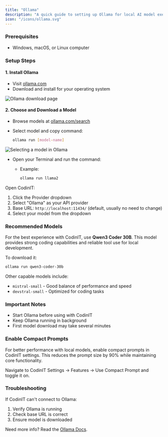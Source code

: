 ```yaml
---
title: "Ollama"
description: "A quick guide to setting up Ollama for local AI model execution with CodinIT."
icon: "/icons/ollama.svg"
---
```


### Prerequisites

-   Windows, macOS, or Linux computer

### Setup Steps

#### 1. Install Ollama

-   Visit [ollama.com](https://ollama.com)
-   Download and install for your operating system

<Frame>
	<img
		src="/images/ollama.png"
		alt="Ollama download page"
	/>
</Frame>

#### 2. Choose and Download a Model

-   Browse models at [ollama.com/search](https://ollama.com/search)
-   Select model and copy command:

    ```bash
    ollama run [model-name]
    ```

<Frame>
	<img
		src="/gifs/ollama-model-grab.gif"
		alt="Selecting a model in Ollama"
	/>
</Frame>

-   Open your Terminal and run the command:

    -   Example:

        ```bash
        ollama run llama2
        ```

Open CodinIT:

1. Click the Provider dropdown
2. Select "Ollama" as your API provider
3. Base URL: `http://localhost:11434/` (default, usually no need to change)
4. Select your model from the dropdown

### Recommended Models

For the best experience with CodinIT, use **Qwen3 Coder 30B**. This model provides strong coding capabilities and reliable tool use for local development.

To download it:
```bash
ollama run qwen3-coder-30b
```

Other capable models include:
- `mistral-small` - Good balance of performance and speed
- `devstral-small` - Optimized for coding tasks

### Important Notes

-   Start Ollama before using with CodinIT
-   Keep Ollama running in background
-   First model download may take several minutes

### Enable Compact Prompts

For better performance with local models, enable compact prompts in CodinIT settings. This reduces the prompt size by 90% while maintaining core functionality.

Navigate to CodinIT Settings → Features → Use Compact Prompt and toggle it on.

### Troubleshooting

If CodinIT can't connect to Ollama:

1. Verify Ollama is running
2. Check base URL is correct
3. Ensure model is downloaded

Need more info? Read the [Ollama Docs](https://github.com/ollama/ollama/blob/main/docs/api.md).
